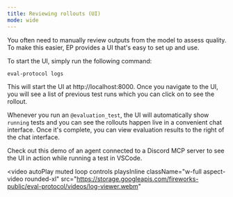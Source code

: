 ```yaml
---
title: Reviewing rollouts (UI)
mode: wide
---
```


You often need to manually review outputs from the model to assess quality. To
make this easier, EP provides a UI that's easy to set up and use.

To start the UI, simply run the following command:

```bash
eval-protocol logs
```

This will start the UI at http://localhost:8000. Once you navigate to the UI,
you will see a list of previous test runs which you can click on to see the rollout.

Whenever you run an `@evaluation_test`, the UI will automatically show `running`
tests and you can see the rollouts happen live in a convenient chat interface.
Once it's complete, you can view evaluation results to the right of the chat
interface.


Check out this demo of an agent connected to a Discord MCP server to see the UI
in action while running a test in VSCode.

<video
  autoPlay
  muted
  loop
  controls
  playsInline
  className="w-full aspect-video rounded-xl"
  src="https://storage.googleapis.com/fireworks-public/eval-protocol/videos/log-viewer.webm"
></video>